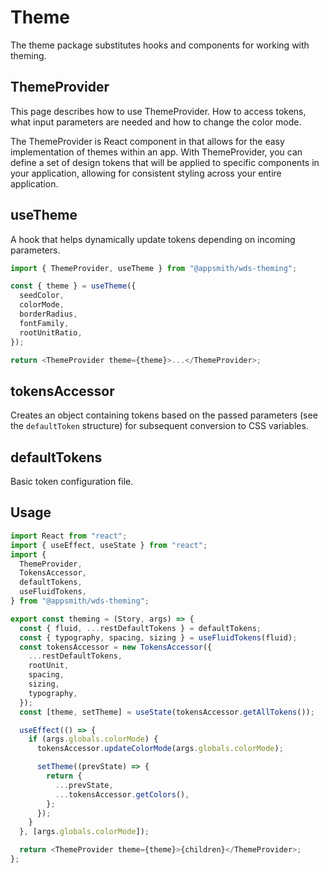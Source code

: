 
<Meta title="Design-system/Theme/Theme" component={ThemeProvider} />

# Theme

The theme package substitutes hooks and components for working with theming.

## ThemeProvider

This page describes how to use ThemeProvider. How to access tokens, what input parameters are needed and how to change the color mode.

The ThemeProvider is React component in that allows for the easy
implementation of themes within an app. With ThemeProvider, you can define a
set of design tokens that will be applied to specific components in your
application, allowing for consistent styling across your entire application.


<ArgTypes of={ThemeProvider} />

## useTheme

A hook that helps dynamically update tokens depending on incoming parameters.

```javascript
import { ThemeProvider, useTheme } from "@appsmith/wds-theming";

const { theme } = useTheme({
  seedColor,
  colorMode,
  borderRadius,
  fontFamily,
  rootUnitRatio,
});

return <ThemeProvider theme={theme}>...</ThemeProvider>;
```

## tokensAccessor

Creates an object containing tokens based on the passed parameters (see the `defaultToken` structure) for subsequent conversion to CSS variables.

## defaultTokens

Basic token configuration file.

## Usage

```javascript
import React from "react";
import { useEffect, useState } from "react";
import {
  ThemeProvider,
  TokensAccessor,
  defaultTokens,
  useFluidTokens,
} from "@appsmith/wds-theming";

export const theming = (Story, args) => {
  const { fluid, ...restDefaultTokens } = defaultTokens;
  const { typography, spacing, sizing } = useFluidTokens(fluid);
  const tokensAccessor = new TokensAccessor({
    ...restDefaultTokens,
    rootUnit,
    spacing,
    sizing,
    typography,
  });
  const [theme, setTheme] = useState(tokensAccessor.getAllTokens());

  useEffect(() => {
    if (args.globals.colorMode) {
      tokensAccessor.updateColorMode(args.globals.colorMode);

      setTheme((prevState) => {
        return {
          ...prevState,
          ...tokensAccessor.getColors(),
        };
      });
    }
  }, [args.globals.colorMode]);

  return <ThemeProvider theme={theme}>{children}</ThemeProvider>;
};
```
